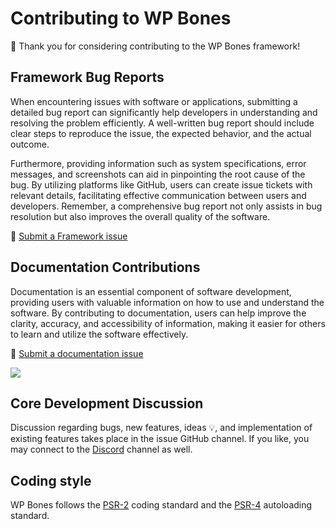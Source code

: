 
# Contributing to WP Bones

👏 Thank you for considering contributing to the WP Bones framework!

## Framework Bug Reports

When encountering issues with software or applications, submitting a detailed bug report can significantly help developers in understanding and resolving the problem efficiently. A well-written bug report should include clear steps to reproduce the issue, the expected behavior, and the actual outcome. 

Furthermore, providing information such as system specifications, error messages, and screenshots can aid in pinpointing the root cause of the bug. By utilizing platforms like GitHub, users can create issue tickets with relevant details, facilitating effective communication between users and developers. Remember, a comprehensive bug report not only assists in bug resolution but also improves the overall quality of the software.

🐛 [Submit a Framework issue](https://github.com/wpbones/WPBones/issues)

## Documentation Contributions

Documentation is an essential component of software development, providing users with valuable information on how to use and understand the software. By contributing to documentation, users can help improve the clarity, accuracy, and accessibility of information, making it easier for others to learn and utilize the software effectively. 

🐛 [Submit a documentation issue](https://github.com/wpbones/website-docs)

<a href="https://github.com/wpbones/website-docs/graphs/contributors">
  <img src="https://contrib.rocks/image?repo=wpbones/website-docs" />
</a>

## Core Development Discussion

Discussion regarding bugs, new features, ideas 💡, and implementation of existing features takes place in the issue GitHub channel. If you like, you may connect to the [Discord](https://discord.gg/dCP5NajK) channel as well.

## Coding style

WP Bones follows the [PSR-2](https://github.com/php-fig/fig-standards/blob/master/accepted/PSR-2-coding-style-guide.md) coding standard and the [PSR-4](https://github.com/php-fig/fig-standards/blob/master/accepted/PSR-4-autoloader.md) autoloading standard.
